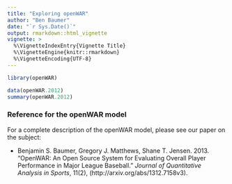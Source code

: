 ```yaml
---
title: "Exploring openWAR"
author: "Ben Baumer"
date: "`r Sys.Date()`"
output: rmarkdown::html_vignette
vignette: >
  %\VignetteIndexEntry{Vignette Title}
  %\VignetteEngine{knitr::rmarkdown}
  %\VignetteEncoding{UTF-8}
---
```


```r
library(openWAR)
```

```r
data(openWAR.2012)
summary(openWAR.2012)
```

### Reference for the openWAR model

For a complete description of the openWAR model, please see our paper on the subject:

* Benjamin S. Baumer, Gregory J. Matthews, Shane T. Jensen. 2013. "OpenWAR: An Open Source System for Evaluating Overall Player Performance in Major League Baseball." *Journal of Quantitative Analysis in Sports*, 11(2), (http://arxiv.org/abs/1312.7158v3).
